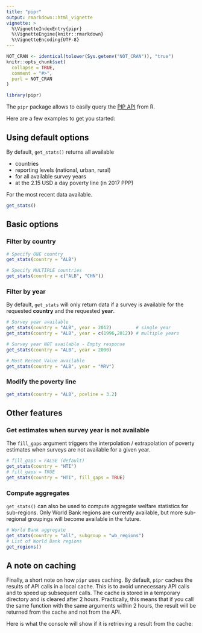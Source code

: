 ```yaml
---
title: "pipr"
output: rmarkdown::html_vignette
vignette: >
  %\VignetteIndexEntry{pipr}
  %\VignetteEngine{knitr::rmarkdown}
  %\VignetteEncoding{UTF-8}
---
```


```r
NOT_CRAN <- identical(tolower(Sys.getenv("NOT_CRAN")), "true")
knitr::opts_chunk$set(
  collapse = TRUE,
  comment = "#>",
  purl = NOT_CRAN
)
```

```r
library(pipr)
```

The `pipr` package allows to easily query the [PIP API](https://pip.worldbank.org/api) from R.

Here are a few examples to get you started:

## Using default options

By default, `get_stats()` returns all available  

- countries  
- reporting levels (national, urban, rural)  
- for all available survey years  
- at the 2.15 USD a day poverty line (in 2017 PPP)  

For the most recent data available.

```r
get_stats()
```

## Basic options

### Filter by country

```r
# Specify ONE country
get_stats(country = "ALB")

# Specify MULTIPLE countries
get_stats(country = c("ALB", "CHN"))
```

### Filter by year

By default, `get_stats` will only return data if a survey is available for the requested __country__ and the requested __year__.

```r
# Survey year available
get_stats(country = "ALB", year = 2012)         # single year
get_stats(country = "ALB", year = c(1996,2012)) # multiple years

# Survey year NOT available - Empty response
get_stats(country = "ALB", year = 2000)

# Most Recent Value available
get_stats(country = "ALB", year = "MRV")

```

### Modify the poverty line
```r
get_stats(country = "ALB", povline = 3.2)
```

## Other features

### Get estimates when survey year is not available

The `fill_gaps` argument triggers the interpolation / extrapolation of poverty 
estimates when surveys are not available for a given year.

```r
# fill_gaps = FALSE (default)
get_stats(country = "HTI")
# fill_gaps = TRUE
get_stats(country = "HTI", fill_gaps = TRUE)
```

### Compute aggregates

`get_stats()` can also be used to compute aggregate welfare statistics for sub-regions.
Only World Bank regions are currently available, but more sub-regional groupings
will become available in the future.

```r
# World Bank aggregate
get_stats(country = "all", subgroup = "wb_regions")
# List of World Bank regions
get_regions()
```

## A note on caching
Finally, a short note on how `pipr` uses caching. By default, `pipr` caches the results of API calls in a local cache. This is to avoid unnecessary API calls and to speed up subsequent calls. The cache is stored in a temporary directory and is cleared after 2 hours. Practically, this means that if you call the same function with the same arguments within 2 hours, the result will be returned from the cache and not from the API.

Here is what the console will show if it is retrieving a result from the cache:



